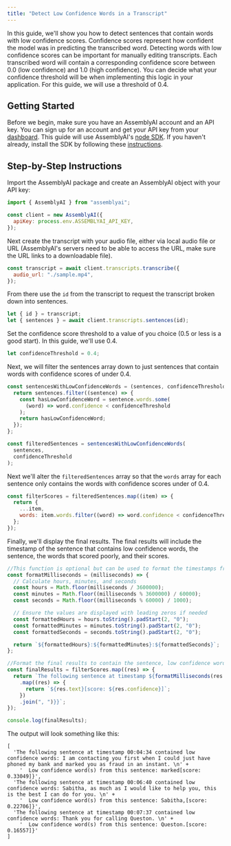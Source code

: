 ```yaml
---
title: "Detect Low Confidence Words in a Transcript"
---
```


In this guide, we'll show you how to detect sentences that contain words with low confidence scores. Confidence scores represent how confident the model was in predicting the transcribed word. Detecting words with low confidence scores can be important for manually editing transcripts.
Each transcribed word will contain a corresponding confidence score between 0.0 (low confidence) and 1.0 (high confidence).
You can decide what your confidence threshold will be when implementing this logic in your application. For this guide, we will use a threshold of 0.4.

## Getting Started

Before we begin, make sure you have an AssemblyAI account and an API key. You can sign up for an account and get your API key from your [dashboard](https://www.assemblyai.com/app/account). This guide will use AssemblyAI's [node SDK](https://github.com/AssemblyAI/assemblyai-node-sdk). If you haven't already, install the SDK by following these [instructions](https://github.com/AssemblyAI/assemblyai-node-sdk#installation).

## Step-by-Step Instructions

Import the AssemblyAI package and create an AssemblyAI object with your API key:

```javascript
import { AssemblyAI } from "assemblyai";

const client = new AssemblyAI({
  apiKey: process.env.ASSEMBLYAI_API_KEY,
});
```

Next create the transcript with your audio file, either via local audio file or URL (AssemblyAI's servers need to be able to access the URL, make sure the URL links to a downloadable file).

```javascript
const transcript = await client.transcripts.transcribe({
  audio_url: "./sample.mp4",
});
```

From there use the `id` from the transcript to request the transcript broken down into sentences.

```javascript
let { id } = transcript;
let { sentences } = await client.transcripts.sentences(id);
```

Set the confidence score threshold to a value of you choice (0.5 or less is a good start). In this guide, we'll use 0.4.

```javascript
let confidenceThreshold = 0.4;
```

Next, we will filter the sentences array down to just sentences that contain words with confidence scores of under 0.4.

```javascript
const sentencesWithLowConfidenceWords = (sentences, confidenceThreshold) => {
  return sentences.filter((sentence) => {
    const hasLowConfidenceWord = sentence.words.some(
      (word) => word.confidence < confidenceThreshold
    );
    return hasLowConfidenceWord;
  });
};

const filteredSentences = sentencesWithLowConfidenceWords(
  sentences,
  confidenceThreshold
);
```

Next we'll alter the `filteredSentences` array so that the `words` array for each sentence only contains the words with confidence scores under of 0.4.

```javascript
const filterScores = filteredSentences.map((item) => {
  return {
    ...item,
    words: item.words.filter((word) => word.confidence < confidenceThreshold),
  };
});
```

Finally, we'll display the final results. The final results will include the timestamp of the sentence that contains low confidence words, the sentence, the words that scored poorly, and their scores.

```javascript
//This function is optional but can be used to format the timestamps from milleseconds to HH:MM:SS
const formatMilliseconds = (milliseconds) => {
  // Calculate hours, minutes, and seconds
  const hours = Math.floor(milliseconds / 3600000);
  const minutes = Math.floor((milliseconds % 3600000) / 60000);
  const seconds = Math.floor((milliseconds % 60000) / 1000);

  // Ensure the values are displayed with leading zeros if needed
  const formattedHours = hours.toString().padStart(2, "0");
  const formattedMinutes = minutes.toString().padStart(2, "0");
  const formattedSeconds = seconds.toString().padStart(2, "0");

  return `${formattedHours}:${formattedMinutes}:${formattedSeconds}`;
};

//Format the final results to contain the sentence, low confidence words, timestamps, and confidence scores.
const finalResults = filterScores.map((res) => {
  return `The following sentence at timestamp ${formatMilliseconds(res.start)} contained low confidence words: ${res.text} \n  Low confidence word(s) from this sentence: ${res.words
    .map((res) => {
      return `${res.text}[score: ${res.confidence}]`;
    })
    .join(", ")}}`;
});

console.log(finalResults);
```

The output will look something like this:

```
[
  'The following sentence at timestamp 00:04:34 contained low confidence words: I am contacting you first when I could just have phoned my bank and marked you as fraud in an instant. \n' +
    '  Low confidence word(s) from this sentence: marked[score: 0.33049]}',
  'The following sentence at timestamp 00:06:40 contained low confidence words: Sabitha, as much as I would like to help you, this is the best I can do for you. \n' +
    '  Low confidence word(s) from this sentence: Sabitha,[score: 0.22706]}',
  'The following sentence at timestamp 00:07:37 contained low confidence words: Thank you for calling Queston. \n' +
    '  Low confidence word(s) from this sentence: Queston.[score: 0.16557]}'
]
```
